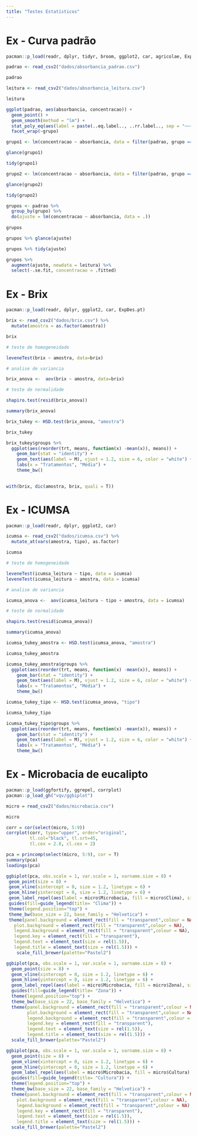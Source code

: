 ```yaml
---
title: "Testes Estatísticos"
---
```


# Ex - Curva padrão

```r
pacman::p_load(readr, dplyr, tidyr, broom, ggplot2, car, agricolae, ExpDes.pt)
```

```r
padrao <- read_csv2("dados/absorbancia_padrao.csv")

padrao
```

```r
leitura <- read_csv2("dados/absorbancia_leitura.csv")

leitura
```

```r
ggplot(padrao, aes(absorbancia, concentracao)) +
  geom_point() +
  geom_smooth(method = "lm") +
  stat_poly_eq(aes(label = paste(..eq.label.., ..rr.label.., sep = "~~~~")), formula = y ~ x, parse = TRUE) +
  facet_wrap(~grupo)
```

```r
grupo1 <- lm(concentracao ~ absorbancia, data = filter(padrao, grupo == 1))

glance(grupo1)
```

```r
tidy(grupo1)
```

```r
grupo2 <- lm(concentracao ~ absorbancia, data = filter(padrao, grupo == 2))

glance(grupo2)
```

```r
tidy(grupo2)
```


```r
grupos <- padrao %>%
  group_by(grupo) %>%
  do(ajuste = lm(concentracao ~ absorbancia, data = .))
 
grupos
```

```r
grupos %>% glance(ajuste)
```

```r
grupos %>% tidy(ajuste)
```
```r
grupos %>%
  augment(ajuste, newdata = leitura) %>%
  select(-.se.fit, concentracao = .fitted)
```


# Ex - Brix

```r
pacman::p_load(readr, dplyr, ggplot2, car, ExpDes.pt)
```


```r
brix <- read_csv2("dados/brix.csv") %>% 
  mutate(amostra = as.factor(amostra))

brix
```

```r
# teste de homogeneidade

leveneTest(brix ~ amostra, data=brix)
```

```r
# analise de variancia

brix_anova <-  aov(brix ~ amostra, data=brix)
```

```r
# teste de normalidade

shapiro.test(resid(brix_anova))
```

```r
summary(brix_anova)
```

```r
brix_tukey <- HSD.test(brix_anova, "amostra")

brix_tukey
```

```r
brix_tukey$groups %>% 
  ggplot(aes(reorder(trt, means, function(x) -mean(x)), means)) +
    geom_bar(stat = "identity") +
    geom_text(aes(label = M), vjust = 1.2, size = 6, color = "white") +
    labs(x = "Tratamentos", "Média") +
    theme_bw()
    
```

```r
with(brix, dic(amostra, brix, quali = T))
```

# Ex - ICUMSA

```r
pacman::p_load(readr, dplyr, ggplot2, car)
```


```r
icumsa <- read_csv2("dados/icumsa.csv") %>% 
  mutate_at(vars(amostra, tipo), as.factor) 

icumsa
```

```r
# teste de homogeneidade

leveneTest(icumsa_leitura ~ tipo, data = icumsa)
leveneTest(icumsa_leitura ~ amostra, data = icumsa)
```

```r
# analise de variancia

icumsa_anova <-  aov(icumsa_leitura ~ tipo + amostra, data = icumsa)
```

```r
# teste de normalidade

shapiro.test(resid(icumsa_anova))
```

```r
summary(icumsa_anova)
```

```r
icumsa_tukey_amostra <- HSD.test(icumsa_anova, "amostra")

icumsa_tukey_amostra
```

```r
icumsa_tukey_amostra$groups %>% 
  ggplot(aes(reorder(trt, means, function(x) -mean(x)), means)) +
    geom_bar(stat = "identity") +
    geom_text(aes(label = M), vjust = 1.2, size = 6, color = "white") +
    labs(x = "Tratamentos", "Média") +
    theme_bw()
```

```r
icumsa_tukey_tipo <- HSD.test(icumsa_anova, "tipo")

icumsa_tukey_tipo
```

```r
icumsa_tukey_tipo$groups %>% 
  ggplot(aes(reorder(trt, means, function(x) -mean(x)), means)) +
    geom_bar(stat = "identity") +
    geom_text(aes(label = M), vjust = 1.2, size = 6, color = "white") +
    labs(x = "Tratamentos", "Média") +
    theme_bw()
```

# Ex - Microbacia de eucalipto

```r
pacman::p_load(ggfortify, ggrepel, corrplot)
pacman::p_load_gh("vqv/ggbiplot")
```

```r
micro = read_csv2("dados/microbacia.csv")

micro
```

```r

corr = cor(select(micro, 5:9))
corrplot(corr, type="upper", order="original", 
         tl.col="black", tl.srt=45,
         tl.cex = 2.8, cl.cex = 2)
```


```r
pca = princomp(select(micro, 5:9), cor = T)
summary(pca)
loadings(pca)
```

```r

ggbiplot(pca, obs.scale = 1, var.scale = 1, varname.size = 8) +
 geom_point(size = 8) +
 geom_vline(xintercept = 0, size = 1.2, linetype = 6) +
 geom_hline(yintercept = 0, size = 1.2, linetype = 6) +
 geom_label_repel(aes(label = micro$Microbacia, fill = micro$Clima), size = 8) +
 guides(fill=guide_legend(title= "Clima")) +
 theme(legend.position="top") +
 theme_bw(base_size = 22, base_family = "Helvetica") +
 theme(panel.background = element_rect(fill = "transparent",colour = NA),
   plot.background = element_rect(fill = "transparent",colour = NA),
   legend.background = element_rect(fill = "transparent",colour = NA),
   legend.key = element_rect(fill = "transparent"),
   legend.text = element_text(size = rel(1.5)),
   legend.title = element_text(size = rel(1.5))) +
    scale_fill_brewer(palette="Pastel2") 
```

```r
ggbiplot(pca, obs.scale = 1, var.scale = 1, varname.size = 8) +
  geom_point(size = 8) +
  geom_vline(xintercept = 0, size = 1.2, linetype = 6) +
  geom_hline(yintercept = 0, size = 1.2, linetype = 6) +
  geom_label_repel(aes(label = micro$Microbacia, fill = micro$Zona), size = 8) +
  guides(fill=guide_legend(title= "Zona")) +
  theme(legend.position="top") +
  theme_bw(base_size = 22, base_family = "Helvetica") +
  theme(panel.background = element_rect(fill = "transparent",colour = NA),
        plot.background = element_rect(fill = "transparent",colour = NA),
        legend.background = element_rect(fill = "transparent",colour = NA),
        legend.key = element_rect(fill = "transparent"),
        legend.text = element_text(size = rel(1.5)),
        legend.title = element_text(size = rel(1.5))) +
  scale_fill_brewer(palette="Pastel2") 
```

```r
ggbiplot(pca, obs.scale = 1, var.scale = 1, varname.size = 8) +
  geom_point(size = 8) +
  geom_vline(xintercept = 0, size = 1.2, linetype = 6) +
  geom_hline(yintercept = 0, size = 1.2, linetype = 6) +
  geom_label_repel(aes(label = micro$Microbacia, fill = micro$Cultura), size = 8) +
  guides(fill=guide_legend(title= "Cultura")) +
  theme(legend.position="top") +
  theme_bw(base_size = 22, base_family = "Helvetica") +
  theme(panel.background = element_rect(fill = "transparent",colour = NA),
    plot.background = element_rect(fill = "transparent",colour = NA),
    legend.background = element_rect(fill = "transparent",colour = NA),
    legend.key = element_rect(fill = "transparent"),
    legend.text = element_text(size = rel(1.5)),
    legend.title = element_text(size = rel(1.5))) +
  scale_fill_brewer(palette="Pastel2") 
```
